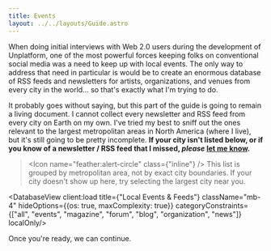 ```yaml
---
title: Events
layout: ../../layouts/Guide.astro
---
```


When doing initial interviews with Web 2.0 users during the development of Unplatform, one of the most powerful forces keeping folks on conventional social media was a need to keep up with local events. The only way to address that need in particular is would be to create an enormous database of RSS feeds and newsletters for artists, organizations, and venues from every city in the world... so that's exactly what I'm trying to do.

It probably goes without saying, but this part of the guide is going to remain a living document. I cannot collect every newsletter and RSS feed from every city on Earth on my own. I've tried my best to sniff out the ones relevant to the largest metropolitan areas in North America (where I live), but it's still going to be pretty incomplete. **If your city isn't listed below, or if you know of a newsletter / RSS feed that I missed, *please* [let me know](mailto:unplatform@fromthesuperhighway.com).**

> <Icon name="feather:alert-circle" class={"inline"} /> This list is grouped by metropolitan area, not by exact city boundaries. If your city doesn't show up here, try selecting the largest city near you.

<DatabaseView client:load title={"Local Events & Feeds"} className="mb-4" hideOptions={{os: true, maxComplexity: true}} categoryConstraints={["all", "events", "magazine", "forum", "blog", "organization", "news"]} localOnly/>

Once you're ready, we can continue.

<GuidePrevNext />